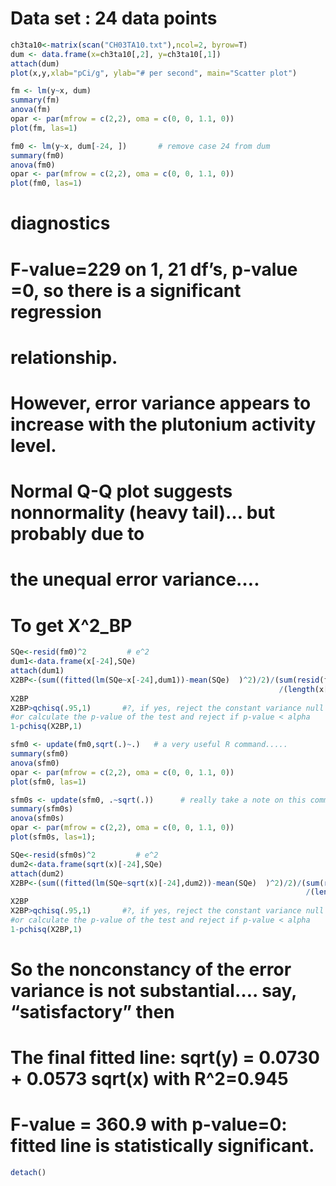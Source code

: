 # Data set : 24 data points
```r
ch3ta10<-matrix(scan("CH03TA10.txt"),ncol=2, byrow=T)
dum <- data.frame(x=ch3ta10[,2], y=ch3ta10[,1])
attach(dum)
plot(x,y,xlab="pCi/g", ylab="# per second", main="Scatter plot")
```
```r
fm <- lm(y~x, dum)
summary(fm)
anova(fm)
opar <- par(mfrow = c(2,2), oma = c(0, 0, 1.1, 0))
plot(fm, las=1)
```
```r
fm0 <- lm(y~x, dum[-24, ])       # remove case 24 from dum 
summary(fm0)
anova(fm0)
opar <- par(mfrow = c(2,2), oma = c(0, 0, 1.1, 0))
plot(fm0, las=1)
```
# diagnostics 
# F-value=229 on 1, 21 df's, p-value =0, so there is a significant regression  
# relationship.
# However, error variance appears to increase with the plutonium activity level.
# Normal Q-Q plot suggests nonnormality (heavy tail)... but probably due to 
# the unequal error variance....   
# To get X^2_BP
```r
SQe<-resid(fm0)^2         # e^2
dum1<-data.frame(x[-24],SQe)
attach(dum1)
X2BP<-(sum((fitted(lm(SQe~x[-24],dum1))-mean(SQe)  )^2)/2)/(sum(resid(fm0)^2)
                                                            /(length(x[-24])))^2
X2BP
X2BP>qchisq(.95,1)       #?, if yes, reject the constant variance null hypothesis
#or calculate the p-value of the test and reject if p-value < alpha
1-pchisq(X2BP,1)
```
```r
sfm0 <- update(fm0,sqrt(.)~.)   # a very useful R command.....
summary(sfm0)
anova(sfm0)
opar <- par(mfrow = c(2,2), oma = c(0, 0, 1.1, 0))
plot(sfm0, las=1)  
```
```r
sfm0s <- update(sfm0, .~sqrt(.))      # really take a note on this command.... #
summary(sfm0s)
anova(sfm0s)
opar <- par(mfrow = c(2,2), oma = c(0, 0, 1.1, 0))
plot(sfm0s, las=1); 
```
```r
SQe<-resid(sfm0s)^2         # e^2
dum2<-data.frame(sqrt(x)[-24],SQe)
attach(dum2)
X2BP<-(sum((fitted(lm(SQe~sqrt(x)[-24],dum2))-mean(SQe)  )^2)/2)/(sum(resid(sfm0s)^2)
                                                                  /(length(x[-24])))^2
X2BP
X2BP>qchisq(.95,1)       #?, if yes, reject the constant variance null hypothesis
#or calculate the p-value of the test and reject if p-value < alpha
1-pchisq(X2BP,1)
```

# So the nonconstancy of the error variance is not substantial.... say, "satisfactory" then 

# The final fitted line: sqrt(y) = 0.0730 + 0.0573 sqrt(x) with R^2=0.945
# F-value = 360.9 with p-value=0: fitted line is statistically significant.

```r
detach()
```
